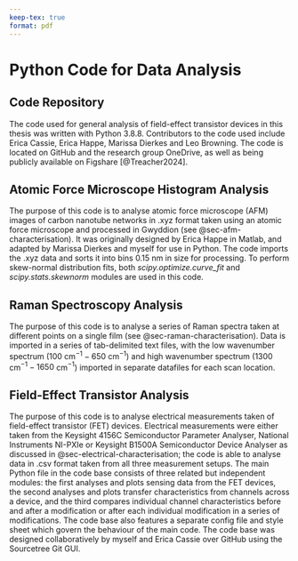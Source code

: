 ```yaml
---
keep-tex: true
format: pdf
---
```


# Python Code for Data Analysis {.appendix}

## Code Repository

The code used for general analysis of field-effect transistor devices in this thesis was written with Python 3.8.8. Contributors to the code used include Erica Cassie, Erica Happe, Marissa Dierkes and Leo Browning. The code is located on GitHub and the research group OneDrive, as well as being publicly available on Figshare [@Treacher2024].

## Atomic Force Microscope Histogram Analysis {#sec-histogram-analysis}

The purpose of this code is to analyse atomic force microscope (AFM) images of carbon nanotube networks in .xyz format taken using an atomic force microscope and processed in Gwyddion (see @sec-afm-characterisation). It was originally designed by Erica Happe in Matlab, and adapted by Marissa Dierkes and myself for use in Python. The code imports the .xyz data and sorts it into bins 0.15 nm in size for processing. To perform skew-normal distribution fits, both *scipy.optimize.curve_fit* and *scipy.stats.skewnorm* modules are used in this code.

## Raman Spectroscopy Analysis {#sec-raman-analysis}

The purpose of this code is to analyse a series of Raman spectra taken at different points on a single film (see @sec-raman-characterisation). Data is imported in a series of tab-delimited text files, with the low wavenumber spectrum (100 cm$^{-1} - 650$ cm$^{-1}$) and high wavenumber spectrum (1300 cm$^{-1} - 1650$ cm$^{-1}$) imported in separate datafiles for each scan location.

## Field-Effect Transistor Analysis {#sec-field-effect-transistor-analysis}

The purpose of this code is to analyse electrical measurements taken of field-effect transistor (FET) devices. Electrical measurements were either taken from the Keysight 4156C Semiconductor Parameter Analyser, National Instruments NI-PXIe or Keysight B1500A Semiconductor Device Analyser as discussed in @sec-electrical-characterisation; the code is able to analyse data in .csv format taken from all three measurement setups. The main Python file in the code base consists of three related but independent modules: the first analyses and plots sensing data from the FET devices, the second analyses and plots transfer characteristics from channels across a device, and the third compares individual channel characteristics before and after a modification or after each individual modification in a series of modifications. The code base also features a separate config file and style sheet which govern the behaviour of the main code. The code base was designed collaboratively by myself and Erica Cassie over GitHub using the Sourcetree Git GUI.